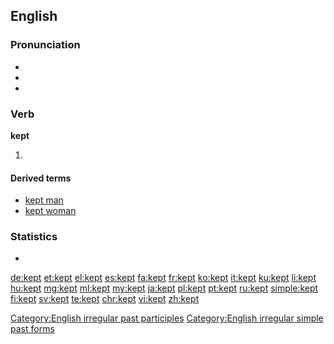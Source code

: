 ==English==

===Pronunciation===
* {{IPA|/ˈkɛpt/}}
* {{audio|en-us-kept.ogg|Audio (US)|lang=en}}
* {{rhymes|ɛpt}}

===Verb===
'''kept'''

# {{en-past of|keep}}

====Derived terms====
* [[kept man]]
* [[kept woman]]

===Statistics===
* {{rank|fire|lost|human|381|kept|business|mean|manner}}

[[Category:English irregular past participles]]
[[Category:English irregular simple past forms]]

[[de:kept]]
[[et:kept]]
[[el:kept]]
[[es:kept]]
[[fa:kept]]
[[fr:kept]]
[[ko:kept]]
[[it:kept]]
[[ku:kept]]
[[li:kept]]
[[hu:kept]]
[[mg:kept]]
[[ml:kept]]
[[my:kept]]
[[ja:kept]]
[[pl:kept]]
[[pt:kept]]
[[ru:kept]]
[[simple:kept]]
[[fi:kept]]
[[sv:kept]]
[[te:kept]]
[[chr:kept]]
[[vi:kept]]
[[zh:kept]]